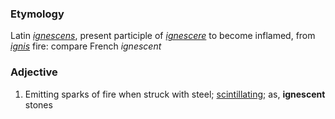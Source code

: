 ===Etymology===
Latin ''[[ignescens]]'', present participle of ''[[ignescere]]'' to become inflamed, from ''[[ignis]]'' fire: compare French ''ignescent''
===Adjective===
#Emitting sparks of fire when struck with steel; [[scintillating]]; as, '''ignescent''' stones